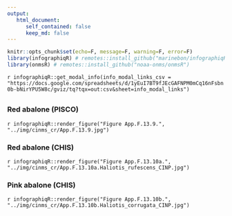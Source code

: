 ```yaml
---
output:
   html_document:
      self_contained: false
      keep_md: false
---
```



```r
knitr::opts_chunk$set(echo=F, message=F, warning=F, error=F)
library(infographiqR) # remotes::install_github("marinebon/infographiqR") 
library(onmsR) # remotes::install_github("noaa-onms/onmsR")
```

`r infographiqR::get_modal_info(info_modal_links_csv = "https://docs.google.com/spreadsheets/d/1yEuI7BT9fJEcGAFNPM0mCq16nFsbn0b-bNirYPU5W8c/gviz/tq?tqx=out:csv&sheet=info_modal_links")`

## {.tabset}

### Red abalone (PISCO)

`r infographiqR::render_figure("Figure App.F.13.9.", "../img/cinms_cr/App.F.13.9.jpg")`

### Red abalone (CHIS)

`r infographiqR::render_figure("Figure App.F.13.10a.", "../img/cinms_cr/App.F.13.10a.Haliotis_rufescens_CINP.jpg")`

### Pink abalone (CHIS)

`r infographiqR::render_figure("Figure App.F.13.10b.", "../img/cinms_cr/App.F.13.10b.Haliotis_corrugata_CINP.jpg")`
